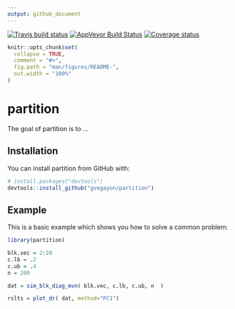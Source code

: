 ```yaml
---
output: github_document
---
```


[![Travis build status](https://travis-ci.org/gvegayon/partition.svg?branch=master)](https://travis-ci.org/gvegayon/partition)
[![AppVeyor Build Status](https://ci.appveyor.com/gvegayon/partition)](https://ci.appveyor.com/api/projects/status/github//gvegayon/partition/?branch=master&svg=true)
[![Coverage status](https://codecov.io/gh/gvegayon/partition/branch/master/graph/badge.svg)](https://codecov.io/github/gvegayon/partition?branch=master)

<!-- README.md is generated from README.Rmd. Please edit that file -->

```r
knitr::opts_chunk$set(
  collapse = TRUE,
  comment = "#>",
  fig.path = "man/figures/README-",
  out.width = "100%"
)
```
# partition

The goal of partition is to ...

## Installation

You can install partition from GitHub with:

```r
# install.packages("devtools")
devtools::install_github("gvegayon/partition")
```

## Example

This is a basic example which shows you how to solve a common problem:

```r
library(partition)

blk.vec = 2:20
c.lb = .2
c.ub = .4
n = 200

dat = sim_blk_diag_mvn( blk.vec, c.lb, c.ub, n  )

rslts = plot_dr( dat, method="PC1")
```

